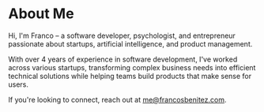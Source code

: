 # About Me

Hi, I'm Franco – a software developer, psychologist, and entrepreneur passionate about startups, artificial intelligence, and product management.

With over 4 years of experience in software development, I've worked across various startups, transforming complex business needs into efficient technical solutions while helping teams build products that make sense for users.

If you're looking to connect, reach out at me@francosbenitez.com.
